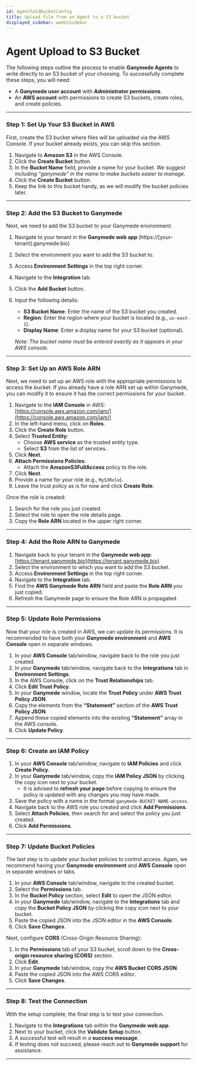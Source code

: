 ```yaml
---
id: AgentToS3BucketConfig
title: Upload file from an Agent to a S3 bucket
displayed_sidebar: webUiSidebar
---
```

# Agent Upload to S3 Bucket

The following steps outline the process to enable **Ganymede Agents** to write directly to an S3 bucket of your choosing. To successfully complete these steps, you will need:

- A **Ganymede user account** with **Administrator permissions**.
- An **AWS account** with permissions to create S3 buckets, create roles, and create policies.

---

### Step 1: Set Up Your S3 Bucket in AWS

First, create the S3 bucket where files will be uploaded via the AWS Console. If your bucket already exists, you can skip this section.

1. Navigate to **Amazon S3** in the AWS Console.
2. Click the **Create Bucket** button.
3. In the **Bucket Name** field, provide a name for your bucket.
   *We suggest including "ganymede" in the name to make buckets easier to manage.*
4. Click the **Create Bucket** button.
5. Keep the link to this bucket handy, as we will modify the bucket policies later.

---

### Step 2: Add the S3 Bucket to Ganymede

Next, we need to add the S3 bucket to your Ganymede environment:

1. Navigate to your tenant in the **Ganymede web app** (https://[your-tenant].ganymede.bio)
2. Select the environment you want to add the S3 bucket to.
3. Access **Environment Settings** in the top right corner.
4. Navigate to the **Integration** tab.
5. Click the **Add Bucket** button.
6. Input the following details:
   - **S3 Bucket Name**: Enter the name of the S3 bucket you created.
   - **Region**: Enter the region where your bucket is located (e.g., `us-east-1`).
   - **Display Name**: Enter a display name for your S3 bucket (optional).

   *Note: The bucket name must be entered exactly as it appears in your AWS console.*

---

### Step 3: Set Up an AWS Role ARN

Next, we need to set up an AWS role with the appropriate permissions to access the bucket. If you already have a role ARN set up within Ganymede, you can modify it to ensure it has the correct permissions for your bucket.

1. Navigate to the **IAM Console** in AWS: [https://console.aws.amazon.com/iam/](https://console.aws.amazon.com/iam/)
2. In the left-hand menu, click on **Roles**.
3. Click the **Create Role** button.
4. Select **Trusted Entity**:
   - Choose **AWS service** as the trusted entity type.
   - Select **S3** from the list of services.
5. Click **Next**.
6. **Attach Permissions Policies**:
   - Attach the **AmazonS3FullAccess** policy to the role.
7. Click **Next**.
8. Provide a name for your role (e.g., `MyS3Role`).
9. Leave the trust policy as is for now and click **Create Role**.

Once the role is created:
1. Search for the role you just created.
2. Select the role to open the role details page.
3. Copy the **Role ARN** located in the upper right corner.

---

### Step 4: Add the Role ARN to Ganymede

1. Navigate back to your tenant in the **Ganymede web app**: [https://tenant.ganymede.bio](https://tenant.ganymede.bio)
2. Select the environment to which you want to add the S3 bucket.
3. Access **Environment Settings** in the top right corner.
4. Navigate to the **Integration** tab.
5. Find the **AWS Ganymede Role ARN** field and paste the **Role ARN** you just copied.
6. Refresh the Ganymede page to ensure the Role ARN is propagated.

---

### Step 5: Update Role Permissions

Now that your role is created in AWS, we can update its permissions. It is recommended to have both your **Ganymede environment** and **AWS Console** open in separate windows.

1. In your **AWS Console** tab/window, navigate back to the role you just created.
2. In your **Ganymede** tab/window, navigate back to the **Integrations** tab in **Environment Settings**.
3. In the AWS Console, click on the **Trust Relationships** tab.
4. Click **Edit Trust Policy**.
5. In your **Ganymede** window, locate the **Trust Policy** under **AWS Trust Policy JSON**.
6. Copy the elements from the **“Statement”** section of the **AWS Trust Policy JSON**.
7. Append these copied elements into the existing **“Statement”** array in the AWS console.
8. Click **Update Policy**.

---

### Step 6: Create an IAM Policy

1. In your **AWS Console** tab/window, navigate to **IAM Policies** and click **Create Policy**.
2. In your **Ganymede** tab/window, copy the **IAM Policy JSON** by clicking the copy icon next to your bucket.
   - It is advised to **refresh your page** before copying to ensure the policy is updated with any changes you may have made.
3. Save the policy with a name in the format `ganymede-BUCKET-NAME-access`.
4. Navigate back to the AWS role you created and click **Add Permissions**.
5. Select **Attach Policies**, then search for and select the policy you just created.
6. Click **Add Permissions**.

---

### Step 7: Update Bucket Policies

The last step is to update your bucket policies to control access. Again, we recommend having your **Ganymede environment** and **AWS Console** open in separate windows or tabs.

1. In your **AWS Console** tab/window, navigate to the created bucket.
2. Select the **Permissions** tab.
3. In the **Bucket Policy** section, select **Edit** to open the JSON editor.
4. In your **Ganymede** tab/window, navigate to the **Integrations** tab and copy the **Bucket Policy JSON** by clicking the copy icon next to your bucket.
5. Paste the copied JSON into the JSON editor in the **AWS Console**.
6. Click **Save Changes**.

Next, configure **CORS** (Cross-Origin Resource Sharing):

1. In the **Permissions** tab of your S3 bucket, scroll down to the **Cross-origin resource sharing (CORS)** section.
2. Click **Edit**.
3. In your **Ganymede** tab/window, copy the **AWS Bucket CORS JSON**.
4. Paste the copied JSON into the AWS CORS editor.
5. Click **Save Changes**.

---

### Step 8: Test the Connection

With the setup complete, the final step is to test your connection.

1. Navigate to the **Integrations** tab within the **Ganymede web app**.
2. Next to your bucket, click the **Validate Setup** button.
3. A successful test will result in a **success message**.
4. If testing does not succeed, please reach out to **Ganymede support** for assistance.

---

